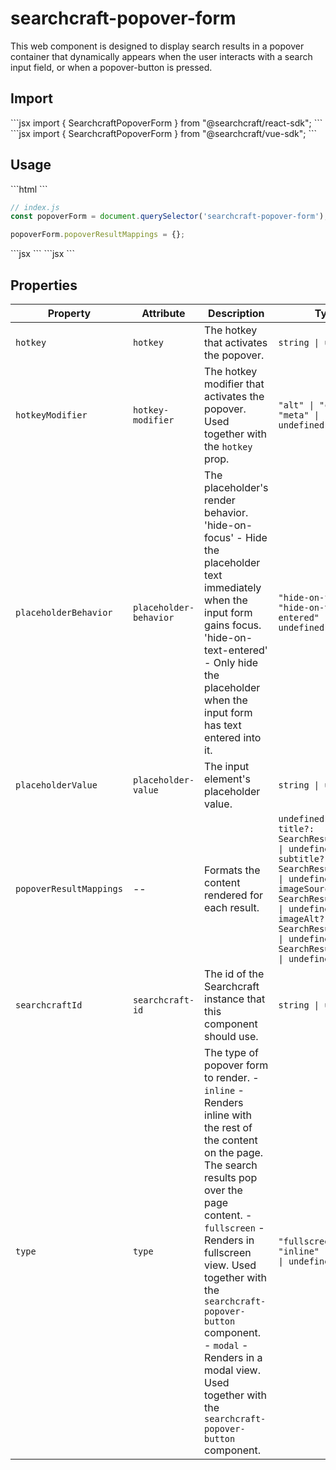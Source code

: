 
# searchcraft-popover-form

This web component is designed to display search results in a popover container that dynamically appears when the user interacts with a search input field, or when a popover-button is pressed.

## Import

<Tabs>
<TabItem label="React">
```jsx
import { SearchcraftPopoverForm } from "@searchcraft/react-sdk";
```
</TabItem>
<TabItem label="Vue">
```jsx
import { SearchcraftPopoverForm } from "@searchcraft/vue-sdk";
```
</TabItem>
</Tabs>


## Usage

<Tabs>
<TabItem label="JS">
```html
<!-- index.html -->
<searchcraft-popover-form type="inline" />
```

```js
// index.js
const popoverForm = document.querySelector('searchcraft-popover-form');

popoverForm.popoverResultMappings = {};
```
</TabItem>
<TabItem label="React">
```jsx
<SearchcraftPopoverForm type="inline" popoverResultMappings={[]} />
```
</TabItem>
<TabItem label="Vue">
```jsx
<SearchcraftPopoverForm type="inline" :popoverResultMappings="[]"" />
```
</TabItem>
</Tabs>


## Properties

| Property | Attribute | Description | Type | Default |
| -------- | --------- | ----------- | ---- | ------- |
| `hotkey` | `hotkey` | The hotkey that activates the popover. | `string \| undefined` | `'k'` |
| `hotkeyModifier` | `hotkey-modifier` | The hotkey modifier that activates the popover. Used together with the `hotkey` prop. | `"alt" \| "ctrl" \| "meta" \| "option" \| undefined` | `'meta'` |
| `placeholderBehavior` | `placeholder-behavior` | The placeholder's render behavior. 'hide-on-focus' - Hide the placeholder text immediately when the input form gains focus. 'hide-on-text-entered' - Only hide the placeholder when the input form has text entered into it. | `"hide-on-focus" \| "hide-on-text-entered" \| undefined` | `undefined` |
| `placeholderValue` | `placeholder-value` | The input element's placeholder value. | `string \| undefined` | `'Enter Search'` |
| `popoverResultMappings` | -- | Formats the content rendered for each result. | `undefined \| { title?: SearchResultMapping \| undefined; subtitle?: SearchResultMapping \| undefined; imageSource?: SearchResultMapping \| undefined; imageAlt?: SearchResultMapping \| undefined; href?: SearchResultMapping \| undefined; }` | `undefined` |
| `searchcraftId` | `searchcraft-id` | The id of the Searchcraft instance that this component should use. | `string \| undefined` | `undefined` |
| `type` | `type` | The type of popover form to render. - `inline` - Renders inline with the rest of the content on the page. The search results pop over the page content. - `fullscreen` - Renders in fullscreen view. Used together with the `searchcraft-popover-button` component. - `modal` - Renders in a modal view. Used together with the `searchcraft-popover-button` component. | `"fullscreen" \| "inline" \| "modal" \| undefined` | `'inline'` |

